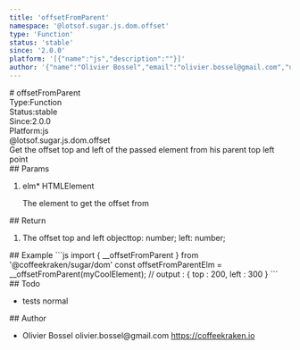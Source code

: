 ```yaml
---
title: 'offsetFromParent'
namespace: '@lotsof.sugar.js.dom.offset'
type: 'Function'
status: 'stable'
since: '2.0.0'
platform: '[{"name":"js","description":""}]'
author: '{"name":"Olivier Bossel","email":"olivier.bossel@gmail.com","url":"https://coffeekraken.io"}'
---
```

<div class="docmap-mdx">
# offsetFromParent
<div class="_metas">
<div class="_type"><span class="_type-label">Type:</span><span class="_type-value">Function</span></div>
<div class="_status"><span class="_status-label">Status:</span><span class="_status-value -stable">stable</span></div>
<div class="_since"><span class="_since-label">Since:</span><span class="_since-value">2.0.0</span></div>
<div class="_platform"><span class="_platform-label">Platform:</span><span class="_platform-value">js</span></div>
</div>
<div class="_namespace">@lotsof.sugar.js.dom.offset</div>
<div class="_description">
Get the offset top and left of the passed element from his parent top left point
</div>
<div class="_params">
## Params
<ol class="_list">
<li class="_item">
<span class="_name">elm<span class="_required">*</span></span><span class="_default"></span> <span class="_type">HTMLElement</span>
<p class="_description">The element to get the offset from</p>
</li>
</ol>
</div>
<div class="_return">
## Return
<ol class="_list">
<li class="_item">
<span class="_description">The offset top and left object</span><span class="_default"></span><span class="_type">top&colon; number&semi; left&colon; number&semi;</span>
</li>
</ol>
</div>
<div class="_examples">
## Example
```js
import { __offsetFromParent } from '@coffeekraken/sugar/dom'
const offsetFromParentElm = __offsetFromParent(myCoolElement);
// output : { top : 200, left : 300 }
```
</div>
<div class="_todo">
## Todo
<ul class="_list">
<li class="_item">
<span class="_description">tests</span>
<span class="_priority -normal">normal</span>
</li>
</ul>
</div>
<div class="_author">
## Author
<ul class="_list">
<li class="_item">
<span class="_name">Olivier Bossel</span>
<span class="_email">olivier.bossel@gmail.com</span>
<a href="https://coffeekraken.io" target="_blank" class="_url">https://coffeekraken.io</a>
</li>
</ul>
</div>
</div>